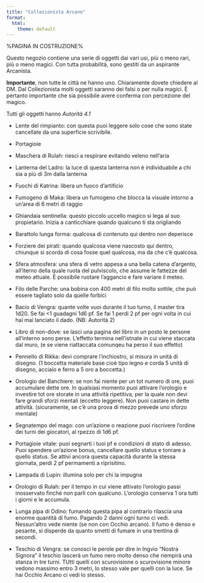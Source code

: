 ```yaml
---
title: "Collezionista Arcano"
format:
  html:
    theme: default
---
```


%PAGINA IN COSTRUZIONE%

Questo negozio contiene una serie di oggetti dai vari usi, più o meno rari, più o meno magici. Con tutta probabilità, sono gestiti da un aspirante Arcanista.

**Importante**, non tutte le città ne hanno uno. Chiaramente dovete chiedere al DM.
Dal Collezionista molti oggetti saranno dei falsi o per nulla magici. È pertanto importante che sia possibile avere conferma con percezione del magico.

Tutti gli oggetti hanno *Autorità 4.1*

- Lente del rimpianto: con questa puoi leggere solo cose che sono state cancellate da una superficie scrivibile. 


- Portagioie 
- Maschera di Rulah: riesci a respirare evitando veleno nell'aria 
- Lanterna del Ladro: la luce di questa lanterna non è individuabile a chi sia a più di 3m dalla lanterna
- Fuochi di Katrina: libera un fuoco d'artificio
- Fumogeno di Maka: libera un fumogeno che blocca la visuale intorno a un'area di 6 metri di raggio

- Ghiandaia sentinella: questo piccolo uccello magico si lega al suo propietario. Inizia a canticchiare quando qualcuno ti sta origliando
- Barattolo lunga forma: qualcosa di contenuto qui dentro non deperisce
- Forziere dei pirati: quando qualcosa viene nascosto qui dentro, chiunque si scorda di cosa fosse quel qualcosa, ma da che c'è qualcosa.

- Sfera atmosfera: una sfera di vetro appesa a una bella catena d'argento, all'iterno della quale ruota del pulviscolo, che assume le fattezze del meteo attuale. È possibile ruotare l'aggancio e fare variare il meteo.

- Filo delle Parche: una bobina con 400 metri di filo molto sottile, che può essere tagliato solo da quelle forbici 
- Bacio di Vengra: quante volte vuoi durante il tuo turno, il master tira 1d20. Se fai <1 guadagni 1d6 pf. Se fai 1 perdi 2 pf per ogni volta in cui hai mai lanciato il dado. (NB: Autorità 2)

- Libro di non-dove: se lasci una pagina del libro in un posto le persone all'interno sono perse. L'effetto termina nell'istnate in cui viene staccata dal muro, (e se viene riattaccata comunqeu ha perso il suo effetto)

- Pennello di Rikka: devi comprare l'inchiostro, si misura in unità di disegno. (1 boccetta materiale base cioè tipo legno e corda 5 unità di disegno, acciaio e ferro a 5 oro a boccetta.)

- Orologio del Banchiere: se non fai niente per un tot numero di ore, puoi accumulare dette ore. In qualsiasi momento puoi attivare l'orologio e investire tot ore storate in una attività ripetitiva, per la quale non devi fare grandi sforzi mentali (eccetto leggere). Non puoi castare in dette attività. (sicuramente, se c'è una prova di mezzo prevede uno sforzo mentale)
- Segnatempo del mago: con un'azione o reazione puoi riscrivere  l'ordine dei turni dei giocatori, al rpezzo di 1d6 pf. 
- Portagioie vitale: puoi segnarti i tuoi pf e condizioni di stato di adesso. Puoi spendere un'azione bonus, cancellare quello status e tonrare a quello status.  Se attivi ancora questa capacità durante la stessa giornata, perdi 2 pf permamenti a riprisitino. 

- Lampada di Lupin: illumina solo per chi la impugna
- Orologio di Rulah: per il tempo in cui viene attivato l'orologio passi inosservato finché non parli con qualcuno. L'orologio conserva 1 ora tutti i giorni e le accumula. 

- Lunga pipa di Odino: fumando questa pipa al contrario rilascia una enorme quantità di fumo. Pagando 2 danni ogni turno ci vedi. Nessun'altro vede niente (se non con Occhio arcano). Il fumo è denso e pesante, si disperde da quanto smetti di fumare in una trentina di secondi.
- Teschio di Vengra: se conosci le perole per dire in Ingvio "Nostra Signora" il teschio lascerà un fumo nero molto denso che riempirà una stanza in tre turni. TUtti quelli con scurovisione o scurovisione minore vedono massimo entro 3 metri, lo stesso vale per quelli con la luce. Se hai Occhio Arcano ci vedi lo stesso.